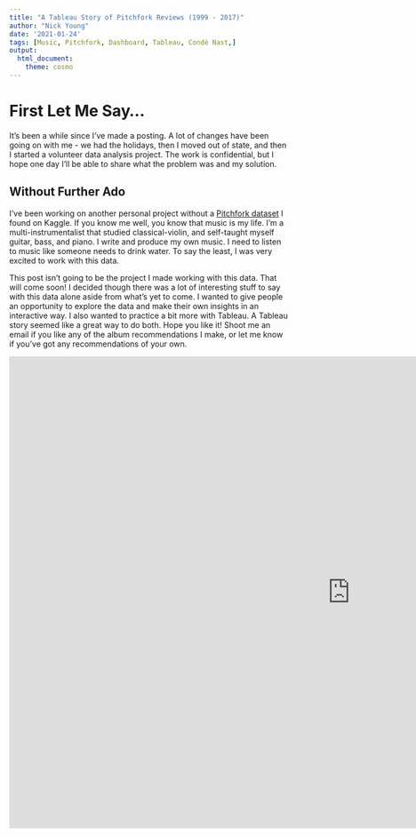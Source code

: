 ```yaml
---
title: "A Tableau Story of Pitchfork Reviews (1999 - 2017)"
author: "Nick Young"
date: '2021-01-24'
tags: [Music, Pitchfork, Dashboard, Tableau, Condé Nast,]
output: 
  html_document: 
    theme: cosmo
---
```


# First Let Me Say...

It's been a while since I've made a posting. A lot of changes have been going on with me - we had the holidays, then I moved out of state, and then I started a volunteer data analysis project. The work is confidential, but I hope one day I'll be able to share what the problem was and my solution.

## Without Further Ado

I've been working on another personal project without a [Pitchfork dataset](https://www.kaggle.com/nolanbconaway/pitchfork-data) I found on Kaggle. If you know me well, you know that music is my life. I'm a multi-instrumentalist that studied classical-violin, and self-taught myself guitar, bass, and piano. I write and produce my own music. I need to listen to music like someone needs to drink water. To say the least, I was very excited to work with this data.  

This post isn't going to be the project I made working with this data. That will come soon! I decided though there was a lot of interesting stuff to say with this data alone aside from what's yet to come. I wanted to give people an opportunity to explore the data and make their own insights in an interactive way. I also wanted to practice a bit more with Tableau. A Tableau story seemed like a great way to do both. Hope you like it! Shoot me an email if you like any of the album recommendations I make, or let me know if you've got any recommendations of your own.


<div class="tab-container">
<iframe class="resp-iframe" src="https://public.tableau.com/views/PitchforkReviews_16115055036780/PitchforkReviews99-17?:language=en&:display_count=y&:publish=yes&:origin=viz_share_link&:embed=y" align="center" width="1225" height="850" frameborder="0" allowfullscreen></iframe></div>


